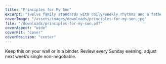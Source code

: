 ```yaml
---
title: "Principles for My Son"
excerpt: "Twelve family standards with daily/weekly rhythms and a father–son pledge. Print, sign, and review quarterly."
coverImage: "/assets/images/downloads/principles-for-my-son.jpg"
file: "/downloads/principles-for-my-son.pdf"
coverAspect: "wide"
coverFit: "cover"
coverPosition: "center"
---
```


Keep this on your wall or in a binder. Review every Sunday evening; adjust next week’s single non-negotiable.
